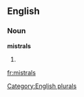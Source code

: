 
==English==

===Noun===
'''mistrals'''

# {{plural of|[[mistral]]}}

[[Category:English plurals]]

[[fr:mistrals]]